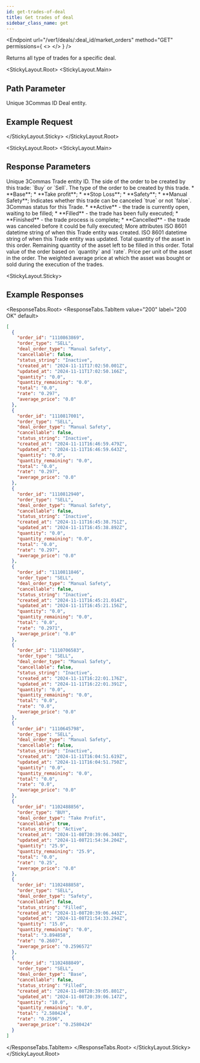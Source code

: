 ```yaml
---
id: get-trades-of-deal
title: Get trades of deal
sidebar_class_name: get
---
```



<Endpoint
  url="/ver1/deals/:deal_id/market_orders"
  method="GET"
  permissions={
    <>
      <Permission title="Permission" description="BOTS_READ" />
      <Permission title="Security" description="SIGNED" />
    </>
  }
/>

Returns all type of trades for a specific deal.

<Separator />

<StickyLayout.Root>
<StickyLayout.Main>

## Path Parameter

<ApiParam name='deal_id' type='integer' id="deal_id" required>
  Unique 3Commas ID Deal entity.
</ApiParam>
</StickyLayout.Main>
<StickyLayout.Sticky>

## Example Request

<NoContentEndpoint method="GET" endpoint="/ver1/deals/1234567890/market_orders" />

</StickyLayout.Sticky>
</StickyLayout.Root>

<StickyLayout.Root>
<StickyLayout.Main>

## Response Parameters
<ApiParam name='order_id' type='integer' id="order_id">
  Unique 3Commas Trade entity ID.
</ApiParam>
<ApiParam name='order_type' type='string' id="order_type">
  The side of the order to be created by this trade: `Buy` or `Sell`.
</ApiParam>
<ApiParam name='deal_order_type' type='string' id="deal_order_type">
  The type of the order to be created by this trade.
  <CollapsibleNestedParams openName="Hide allowed values" collapsedName="Show allowed values">
      * **Base**;
      * **Take profit**;
      * **Stop Loss**;
      * **Safety**;
      * **Manual Safety**;
     </CollapsibleNestedParams>
</ApiParam>
<ApiParam name='cancellable' type='boolean' id="cancellable">
  Indicates whether this trade can be canceled `true` or not `false`.
</ApiParam>

<ApiParam name='status_string' type='string' id="status_string">
  3Commas status for this Trade.
  <CollapsibleNestedParams openName="Hide allowed values" collapsedName="Show allowed values">
      * **Active** - the trade is currently open, waiting to be filled;
      * **Filled** - the trade has been fully executed;
      * **Finished** - the trade process is complete;
      * **Cancelled** - the trade was canceled before it could be fully executed;
     </CollapsibleNestedParams>
</ApiParam>

<CollapseAll>
<CollapseAllHeading> More attributes <CollapseAllButton /> </CollapseAllHeading>
<CollapsibleApiParam name='created_at' type='string' id="created_at">
     ISO 8601 datetime string of when this Trade entity was created.
</CollapsibleApiParam>
<CollapsibleApiParam name='updated_at' type='string' id="updated_at">
     ISO 8601 datetime string of when this Trade entity was updated.
</CollapsibleApiParam>
<CollapsibleApiParam name='quantity' type='string' id="quantity">
     Total quantity of the asset in this order.
</CollapsibleApiParam>
<CollapsibleApiParam name='quantity_remaining' type='string' id="quantity_remaining">
     Remaining quantity of the asset left to be filled in this order.
</CollapsibleApiParam>
<CollapsibleApiParam name='total' type='string' id="total">
     Total value of the order based on `quantity` and `rate`.
</CollapsibleApiParam>
<CollapsibleApiParam name='rate' type='string' id="rate">
     Price per unit of the asset in the order.
</CollapsibleApiParam>
<CollapsibleApiParam name='average_price' type='string' id="average_price">
     The weighted average price at which the asset was bought or sold during the execution of the trades.
</CollapsibleApiParam>
</CollapseAll>
</StickyLayout.Main>

<StickyLayout.Sticky>

## Example Responses

<ResponseTabs.Root>
<ResponseTabs.TabItem value="200" label="200 OK" default>

```json
[
  {
    "order_id": "1110863869",
    "order_type": "SELL",
    "deal_order_type": "Manual Safety",
    "cancellable": false,
    "status_string": "Inactive",
    "created_at": "2024-11-11T17:02:50.001Z",
    "updated_at": "2024-11-11T17:02:50.166Z",
    "quantity": "0.0",
    "quantity_remaining": "0.0",
    "total": "0.0",
    "rate": "0.297",
    "average_price": "0.0"
  },
  {
    "order_id": "1110817001",
    "order_type": "SELL",
    "deal_order_type": "Manual Safety",
    "cancellable": false,
    "status_string": "Inactive",
    "created_at": "2024-11-11T16:46:59.479Z",
    "updated_at": "2024-11-11T16:46:59.643Z",
    "quantity": "0.0",
    "quantity_remaining": "0.0",
    "total": "0.0",
    "rate": "0.297",
    "average_price": "0.0"
  },
  {
    "order_id": "1110812940",
    "order_type": "SELL",
    "deal_order_type": "Manual Safety",
    "cancellable": false,
    "status_string": "Inactive",
    "created_at": "2024-11-11T16:45:38.751Z",
    "updated_at": "2024-11-11T16:45:38.892Z",
    "quantity": "0.0",
    "quantity_remaining": "0.0",
    "total": "0.0",
    "rate": "0.297",
    "average_price": "0.0"
  },
  {
    "order_id": "1110811846",
    "order_type": "SELL",
    "deal_order_type": "Manual Safety",
    "cancellable": false,
    "status_string": "Inactive",
    "created_at": "2024-11-11T16:45:21.014Z",
    "updated_at": "2024-11-11T16:45:21.156Z",
    "quantity": "0.0",
    "quantity_remaining": "0.0",
    "total": "0.0",
    "rate": "0.2971",
    "average_price": "0.0"
  },
  {
    "order_id": "1110706583",
    "order_type": "SELL",
    "deal_order_type": "Manual Safety",
    "cancellable": false,
    "status_string": "Inactive",
    "created_at": "2024-11-11T16:22:01.176Z",
    "updated_at": "2024-11-11T16:22:01.391Z",
    "quantity": "0.0",
    "quantity_remaining": "0.0",
    "total": "0.0",
    "rate": "0.0",
    "average_price": "0.0"
  },
  {
    "order_id": "1110645798",
    "order_type": "SELL",
    "deal_order_type": "Manual Safety",
    "cancellable": false,
    "status_string": "Inactive",
    "created_at": "2024-11-11T16:04:51.619Z",
    "updated_at": "2024-11-11T16:04:51.750Z",
    "quantity": "0.0",
    "quantity_remaining": "0.0",
    "total": "0.0",
    "rate": "0.0",
    "average_price": "0.0"
  },
  {
    "order_id": "1102488856",
    "order_type": "BUY",
    "deal_order_type": "Take Profit",
    "cancellable": true,
    "status_string": "Active",
    "created_at": "2024-11-08T20:39:06.340Z",
    "updated_at": "2024-11-08T21:54:34.204Z",
    "quantity": "25.9",
    "quantity_remaining": "25.9",
    "total": "0.0",
    "rate": "0.25",
    "average_price": "0.0"
  },
  {
    "order_id": "1102488858",
    "order_type": "SELL",
    "deal_order_type": "Safety",
    "cancellable": false,
    "status_string": "Filled",
    "created_at": "2024-11-08T20:39:06.443Z",
    "updated_at": "2024-11-08T21:54:33.294Z",
    "quantity": "15.0",
    "quantity_remaining": "0.0",
    "total": "3.894858",
    "rate": "0.2607",
    "average_price": "0.2596572"
  },
  {
    "order_id": "1102488849",
    "order_type": "SELL",
    "deal_order_type": "Base",
    "cancellable": false,
    "status_string": "Filled",
    "created_at": "2024-11-08T20:39:05.801Z",
    "updated_at": "2024-11-08T20:39:06.147Z",
    "quantity": "10.0",
    "quantity_remaining": "0.0",
    "total": "2.580424",
    "rate": "0.2596",
    "average_price": "0.2580424"
  }
]
```
</ResponseTabs.TabItem>
</ResponseTabs.Root>
</StickyLayout.Sticky>
</StickyLayout.Root>
